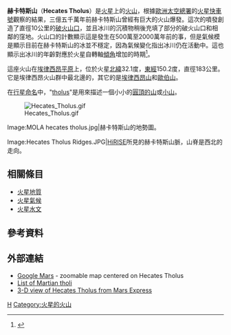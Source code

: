 {{MarsGeo-Mount
|name= 赫卡特斯山
|image=[[Image:PIA06827_-_Hecates_Tholus.jpg|260px]]
|caption=[[2001火星奧德賽號|2001火星奧德賽號]] 白天紅外圖像拼接
|location=
|latitude=32.1
|N_or_S=N
|longitude=150.2
|E_or_W=E
|peak=
|discoverer=
|eponym=
}}
'''赫卡特斯山'''（'''Hecates Tholus'''）是[[火星|火星]]上的[[火山|火山]]，根據[[歐洲太空總署|歐洲太空總署]]的[[火星快車號|火星快車號]]觀察的結果，三億五千萬年前赫卡特斯山曾經有巨大的火山爆發。這次的噴發創造了直徑10公里的[[破火山口|破火山口]]，並且冰川的沉積物稍後充填了部分的破火山口和相鄰的窪地。火山口的計數顯示這是發生在500萬至2000萬年前的事，但是氣候模是顯示目前在赫卡特斯山的冰並不穩定，因為氣候變化指出冰川仍在活動中。這也顯示出冰川的年齡對應於火星自轉軸[[傾角|傾角]]增加的時期<ref>{{cite journal
  | last = Huber et al.
  | first = Ernst
  | authorlink =
  | title = Discovery of a flank caldera and very young glacial activity at Hecates Tholus
  | url = https://archive.org/details/sim_nature-uk_2005-03-17_434_7031/page/356
  | journal = Nature
  | volume = 434
  | pages = 356–361
  | date = 17 March 2005
  | publisher =
  | doi = 10.1038/nature03423
  | pmid = 15772654
  | last2 = Van Gasselt
  | first2 = S
  | last3 = Ivanov
  | first3 = B
  | last4 = Werner
  | first4 = S
  | last5 = Head
  | first5 = JW
  | last6 = Neukum
  | first6 = G
  | last7 = Jaumann
  | first7 = R
  | last8 = Greeley
  | first8 = R
  | last9 = Mitchell
  | first9 = KL
  | issue = 7031 |bibcode = 2005Natur.434..356H }}</ref>。

這座火山在[[埃律西昂平原|埃律西昂平原]]上，位於火星[[北緯|北緯]]32.1度，[[東經|東經]]150.2度，直徑183公里。它是埃律西昂火山群中最北邊的，其它的是[[埃律西昂山|埃律西昂山]]和[[歐伯山|歐伯山]]。

在[[行星命名|行星命名]]中，"[[山丘_(行星地質)|tholus]]"是用來描述一個小小的[[圓頂|圓頂的]][[山|山]]或[[小山|小山]]。

{{coord|32.09|N|150.2|E|globe:Mars_scale:100000|display=title|name=赫卡特斯山（Hecates Tholus）}}
[[File:Hecates_Tholus.gif|thumb]]

<gallery>

Image:MOLA hecates tholus.jpg|赫卡特斯山的地勢圖。

Image:Hecates Tholus Ridges.JPG|[[HiRISE|HiRISE]]所見的赫卡特斯山脈，山脊是西北的走向。
</gallery>

== 相關條目 ==
*[[火星地質|火星地質]]
*[[火星氣候|火星氣候]]
*[[火星水文|火星水文]]

== 參考資料==
{{reflist}}

==外部連結==
* [http://www.google.com/mars/#lat=29.688052&lon=156.533203&zoom=4&q=Hecates%20Tholus Google Mars] {{Wayback|url=http://www.google.com/mars/#lat=29.688052&lon=156.533203&zoom=4&q=Hecates%20Tholus |date=20110222180608 }} - zoomable map centered on Hecates Tholus
* [http://planetarynames.wr.usgs.gov/jsp/FeatureTypesData2.jsp?systemID=4&bodyID=8&typeID=44&system=Mars&body=MarsE&type=Tholus,%20tholi&sort=AName&show=Fname&show=Lat&show=Long&show=Diam&show=Stat&show=Orig List of Martian tholi] {{Wayback|url=http://planetarynames.wr.usgs.gov/jsp/FeatureTypesData2.jsp?systemID=4&bodyID=8&typeID=44&system=Mars&body=MarsE&type=Tholus,%20tholi&sort=AName&show=Fname&show=Lat&show=Long&show=Diam&show=Stat&show=Orig |date=20070529125054 }}
* [http://www.esa.int/SPECIALS/Mars_Express/SEMTXD2PGQD_0.html {{Wayback|url=http://www.esa.int/SPECIALS/Mars_Express/SEMTXD2PGQD_0.html |date=20121016042404 }} 3-D view of Hecates Tholus from [[Mars_Express|Mars Express]]]

{{火星}}

[[Category:火星的山峰|H]]
[[Category:火星的火山|Category:火星的火山]]
